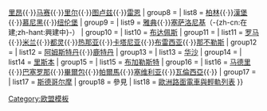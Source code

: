 <noinclude>
{{NoteTA|G1=地名}}
</noinclude>{{Navbox
| name  = 歐盟境內地鐵系統
| title = {{flagicon|European Union}} [[欧洲联盟成员国|欧盟境內]][[地铁]]系统
| listclass = hlist
|groupstyle = text-align: left; width: 15%
|above =
| group1 = {{flag|Austria}}
| list1 = [[維也納地鐵|维也纳]]
| group2 = {{flag|Belgium}}
| list2 = [[布鲁塞尔地铁|布鲁塞尔]]
| group3 = {{flag|Bulgaria}}
| list3 = [[索菲亚地铁|索菲亚]]
| group4 = {{flag|Czech}}
| list4 = [[布拉格地铁|布拉格]]
| group5 = {{flag|Denmark}}
| list5 = [[哥本哈根地铁|哥本哈根]]
| group6 = {{flag|Finland}}
| list6 = [[赫爾辛基地鐵|赫尔辛基]]
| group7 = {{flag|France}}
| list7 = [[巴黎地铁|巴黎]]{{·}}[[里昂地铁|里昂]]{{·}}[[马赛地铁|马赛]]{{·}}[[里尔地铁|里尔]]{{·}}[[圖盧茲地鐵|图卢兹]]{{·}}[[雷恩地鐵|雷恩]]
| group8 = {{flag|Germany}}
| list8 = [[柏林地鐵|柏林]]{{·}}[[漢堡地鐵|漢堡]]{{·}}[[慕尼黑地鐵|慕尼黑]]{{·}}[[紐倫堡地鐵|纽伦堡]]<!-- 請不要添加法蘭克福、多特蒙德或漢諾威地鐵...等城鐵和準地鐵系統(Stadtbahn、U-Straßenbahn)；儘管他們的名稱帶有 U-Bahn ，但它們被 UITP 明確排除在“地鐵”之外。 -->
| group9 = {{flag|Greece}}
| list9 = [[雅典地铁|雅典]]{{·}}[[塞萨洛尼基地铁|塞萨洛尼基]]（-{zh-cn:在建;zh-hant:興建中}-）
| group10 = {{flag|Hungary}}
| list10 = [[布达佩斯地铁|布达佩斯]]
| group11 = {{flag|Italy}}
| list11 = [[罗马地铁|罗马]]{{·}}[[米兰地铁|米兰]]{{·}}[[都灵地铁|都灵]]{{·}}[[熱那亞地鐵|热那亚]]{{·}}[[卡塔尼亚地铁|卡塔尼亚]]{{·}}[[布雷西亞地鐵|布雷西亚]]{{·}}[[那不勒斯地铁|那不勒斯]]
| group12 = {{flag|Netherlands}}
| list12 = [[阿姆斯特丹地铁|阿姆斯特丹]]{{·}}[[鹿特丹地铁|鹿特丹]]
| group13 = {{flag|Poland}}
| list13 = [[华沙地铁|华沙]]
| group14 = {{flag|Portugal}}
| list14 = [[里斯本地铁|里斯本]]
| group15 = {{flag|Romania}}
| list15 = [[布加勒斯特地铁|布加勒斯特]]
| group16 = {{flag|Spain}}
| list16 = [[马德里地铁|马德里]]{{·}}[[巴塞罗那地铁|巴塞罗那]]{{·}}[[畢爾包地鐵|畢爾包]]{{·}}[[帕爾馬地鐵|帕爾馬]]{{·}}[[西維爾地鐵|塞维利亚]]{{·}}[[瓦倫西亞地鐵|瓦倫西亞]]{{·}}{{link-en|多若斯迪亞地铁|Metro Donostialdea|圣塞瓦斯蒂安}}
| group17 = {{flag|Sweden}}
| list17 = [[斯德哥尔摩地铁|斯德哥尔摩]]
| group18 = 參見
| list18 = [[路面電車與輕軌系統列表#歐洲|歐洲路面電車與輕軌列表]]
}}<noinclude>
{{collapsible option}}
[[Category:欧盟模板]]

</noinclude>